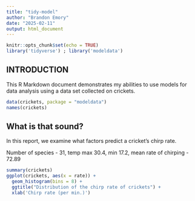 ```yaml
---
title: "tidy-model"
author: "Brandon Emory"
date: "2025-02-11"
output: html_document
---
```


```r
knitr::opts_chunk$set(echo = TRUE)
library('tidyverse') ; library('modeldata')
``` 
## INTRODUCTION 

This R Markdown document demonstrates my abilities to use models for data analysis using a data set collected on crickets.

<!-- Load Data Chunk -->

```r
data(crickets, package = "modeldata")
names(crickets)
```

<!-- What factors affect the chirp rate? -->
## What is that sound?

In this report, we examine what factors predict a cricket's chirp rate.

Number of species - 31, temp max 30.4, min 17.2, mean rate of chirping - 72.89

```r
summary(crickets)
ggplot(crickets, aes(x = rate)) +
  geom_histogram(bins = 8) + 
  ggtitle("Distribution of the chirp rate of crickets") +
  xlab('Chirp rate (per min.)')
```





